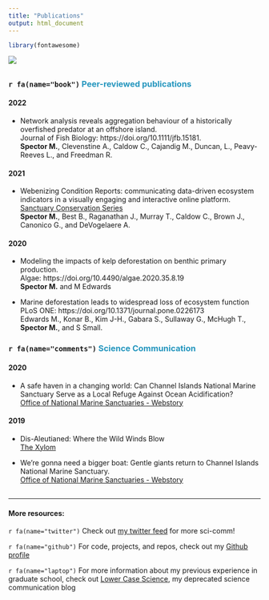 ```yaml
---
title: "Publications"
output: html_document
---
```

```r
library(fontawesome)
```

![](./images/oceanus_banner.jpeg)

## {.tabset}

### `r fa(name="book")` <font color = "#2596be"> Peer-reviewed publications </font>

#### 2022
- <p>Network analysis reveals aggregation behaviour of a historically overfished predator at an offshore island.<br>
  Journal of Fish Biology: https://doi.org/10.1111/jfb.15181.<br>
  **Spector M.**, Clevenstine A., Caldow C., Cajandig M., Duncan, L., Peavy-
Reeves L., and Freedman R. </p>

#### 2021
- <p>Webenizing Condition Reports: communicating data-driven ecosystem indicators in a visually engaging and interactive online platform.<br>
  [Sanctuary Conservation Series](https://sanctuaries.noaa.gov/science/conservation/webenizing-condition-reports.html)<br>
  **Spector M.**, Best B., Raganathan J., Murray T., Caldow C., Brown J., Canonico G., and DeVogelaere A.</p>

#### 2020
- <p>Modeling the impacts of kelp deforestation on benthic primary production.<br>
  Algae: https://doi.org/10.4490/algae.2020.35.8.19<br>
  **Spector M.** and M Edwards </p>

- <p>Marine deforestation leads to widespread loss of ecosystem function <br>
  PLoS ONE: https://doi.org/10.1371/journal.pone.0226173 <br>
  Edwards M., Konar B., Kim J-H., Gabara S., Sullaway G., McHugh T., **Spector M.**, and S Small.</p>

### `r fa(name="comments")`<font color = "#2596be"> Science Communication </font>

#### 2020
- <p>A safe haven in a changing world: Can Channel Islands National Marine Sanctuary Serve as a Local Refuge Against Ocean Acidification?<br>
  [Office of National Marine Sanctuaries - Webstory](https://sanctuaries.noaa.gov/news/feb20/channel-islands-ocean-acidification-refuge.html)</p>

#### 2019
- <p>Dis-Aleutianed: Where the Wild Winds Blow<br>
  [The Xylom](https://www.thexylom.com/post/dis-aleutianed-where-the-wild-winds-blow-1?fbclid=IwAR32kmyhM3OeAEWDpp8RXg4dXcJT53sT3NBgWwDAc_lS-nFP8hgBdGCy_KU)</p>

- <p>We’re gonna need a bigger boat: Gentle giants return to Channel Islands National Marine Sanctuary.<br>
  [Office of National Marine Sanctuaries - Webstory](https://sanctuaries.noaa.gov/news/may19/basking-shark-tagging-channel-islands-national-marine-sanctuary.html)</p>
  
## {.toc-ignore}

***

#### More resources:
`r fa(name="twitter")` Check out [my twitter feed](https://twitter.com/BaronvonUrchin)  for more sci-comm!

`r fa(name="github")` For code, projects, and repos, check out my [Github profile](https://github.com/mspector13)

`r fa(name="laptop")` For more information about my previous experience in graduate school, check out [Lower Case Science](https://lowercasescience.weebly.com/), my deprecated science communication blog 